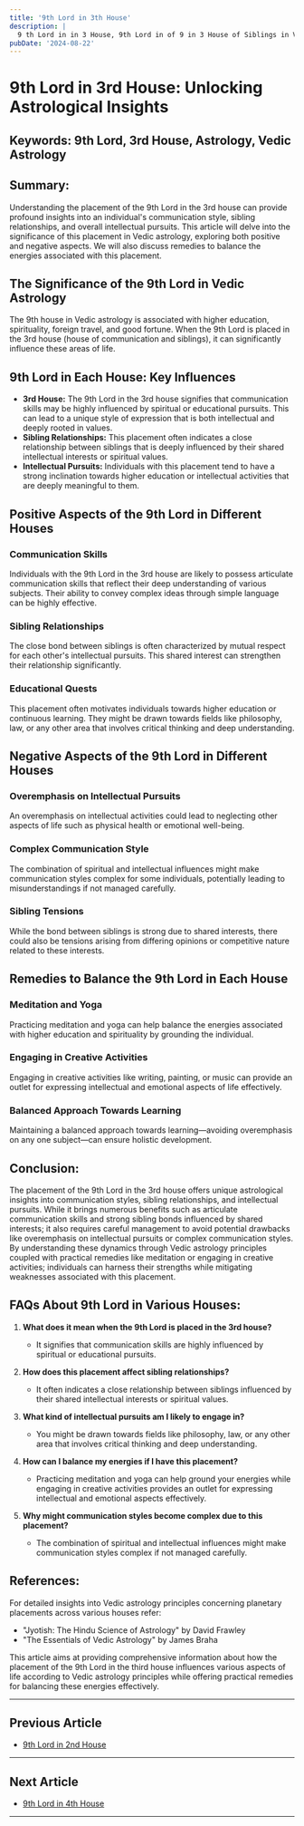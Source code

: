 ```yaml
---
title: '9th Lord in 3th House'
description: |
  9 th Lord in in 3 House, 9th Lord in of 9 in 3 House of Siblings in Vedic astrology
pubDate: '2024-08-22'
---
```


# 9th Lord in 3rd House: Unlocking Astrological Insights

## Keywords: 9th Lord, 3rd House, Astrology, Vedic Astrology

## Summary:
Understanding the placement of the 9th Lord in the 3rd house can provide profound insights into an individual's communication style, sibling relationships, and overall intellectual pursuits. This article will delve into the significance of this placement in Vedic astrology, exploring both positive and negative aspects. We will also discuss remedies to balance the energies associated with this placement.

## The Significance of the 9th Lord in Vedic Astrology
The 9th house in Vedic astrology is associated with higher education, spirituality, foreign travel, and good fortune. When the 9th Lord is placed in the 3rd house (house of communication and siblings), it can significantly influence these areas of life.

## 9th Lord in Each House: Key Influences
- **3rd House:** The 9th Lord in the 3rd house signifies that communication skills may be highly influenced by spiritual or educational pursuits. This can lead to a unique style of expression that is both intellectual and deeply rooted in values.
- **Sibling Relationships:** This placement often indicates a close relationship between siblings that is deeply influenced by their shared intellectual interests or spiritual values.
- **Intellectual Pursuits:** Individuals with this placement tend to have a strong inclination towards higher education or intellectual activities that are deeply meaningful to them.

## Positive Aspects of the 9th Lord in Different Houses
### Communication Skills
Individuals with the 9th Lord in the 3rd house are likely to possess articulate communication skills that reflect their deep understanding of various subjects. Their ability to convey complex ideas through simple language can be highly effective.

### Sibling Relationships
The close bond between siblings is often characterized by mutual respect for each other's intellectual pursuits. This shared interest can strengthen their relationship significantly.

### Educational Quests
This placement often motivates individuals towards higher education or continuous learning. They might be drawn towards fields like philosophy, law, or any other area that involves critical thinking and deep understanding.

## Negative Aspects of the 9th Lord in Different Houses
### Overemphasis on Intellectual Pursuits
An overemphasis on intellectual activities could lead to neglecting other aspects of life such as physical health or emotional well-being.

### Complex Communication Style
The combination of spiritual and intellectual influences might make communication styles complex for some individuals, potentially leading to misunderstandings if not managed carefully.

### Sibling Tensions
While the bond between siblings is strong due to shared interests, there could also be tensions arising from differing opinions or competitive nature related to these interests.

## Remedies to Balance the 9th Lord in Each House
### Meditation and Yoga
Practicing meditation and yoga can help balance the energies associated with higher education and spirituality by grounding the individual.

### Engaging in Creative Activities
Engaging in creative activities like writing, painting, or music can provide an outlet for expressing intellectual and emotional aspects of life effectively.

### Balanced Approach Towards Learning
Maintaining a balanced approach towards learning—avoiding overemphasis on any one subject—can ensure holistic development.

## Conclusion:
The placement of the 9th Lord in the 3rd house offers unique astrological insights into communication styles, sibling relationships, and intellectual pursuits. While it brings numerous benefits such as articulate communication skills and strong sibling bonds influenced by shared interests; it also requires careful management to avoid potential drawbacks like overemphasis on intellectual pursuits or complex communication styles. By understanding these dynamics through Vedic astrology principles coupled with practical remedies like meditation or engaging in creative activities; individuals can harness their strengths while mitigating weaknesses associated with this placement.

## FAQs About 9th Lord in Various Houses:

1. **What does it mean when the 9th Lord is placed in the 3rd house?**
   - It signifies that communication skills are highly influenced by spiritual or educational pursuits.
   
2. **How does this placement affect sibling relationships?**
   - It often indicates a close relationship between siblings influenced by their shared intellectual interests or spiritual values.

3. **What kind of intellectual pursuits am I likely to engage in?**
   - You might be drawn towards fields like philosophy, law, or any other area that involves critical thinking and deep understanding.

4. **How can I balance my energies if I have this placement?**
   - Practicing meditation and yoga can help ground your energies while engaging in creative activities provides an outlet for expressing intellectual and emotional aspects effectively.

5. **Why might communication styles become complex due to this placement?**
   - The combination of spiritual and intellectual influences might make communication styles complex if not managed carefully.

## References:
For detailed insights into Vedic astrology principles concerning planetary placements across various houses refer:
- "Jyotish: The Hindu Science of Astrology" by David Frawley
- "The Essentials of Vedic Astrology" by James Braha

This article aims at providing comprehensive information about how the placement of the 9th Lord in the third house influences various aspects of life according to Vedic astrology principles while offering practical remedies for balancing these energies effectively.

---

## Previous Article
- [9th Lord in 2nd House](/blogs-md/1009_9th_Lord_in_all_Houses/100902_9th_Lord_in_2nd_House.md)

---

## Next Article
- [9th Lord in 4th House](/blogs-md/1009_9th_Lord_in_all_Houses/100904_9th_Lord_in_4th_House.md)

---
